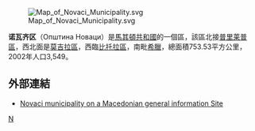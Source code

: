 [[File:Map_of_Novaci_Municipality.svg|right]]

'''诺瓦齐区'''（Општина Новаци）是[[馬其頓共和國|馬其頓共和國]]的一個區，該區北接[[普里莱普區|普里莱普區]]，西北面是[[莫吉拉區|莫吉拉區]]，西臨[[比托拉區|比托拉區]]，南毗[[希臘|希臘]]，總面積753.53平方公里，2002年人口3,549。 

==外部連結==
* [http://makedonija.name/municipalities/novaci Novaci municipality on a Macedonian general information Site]{{Wayback|url=http://makedonija.name/municipalities/novaci |date=20111006032347 }}

{{馬其頓行政區劃}}

[[Category:北马其顿行政区划|N]]


{{Macedonia-stub}}